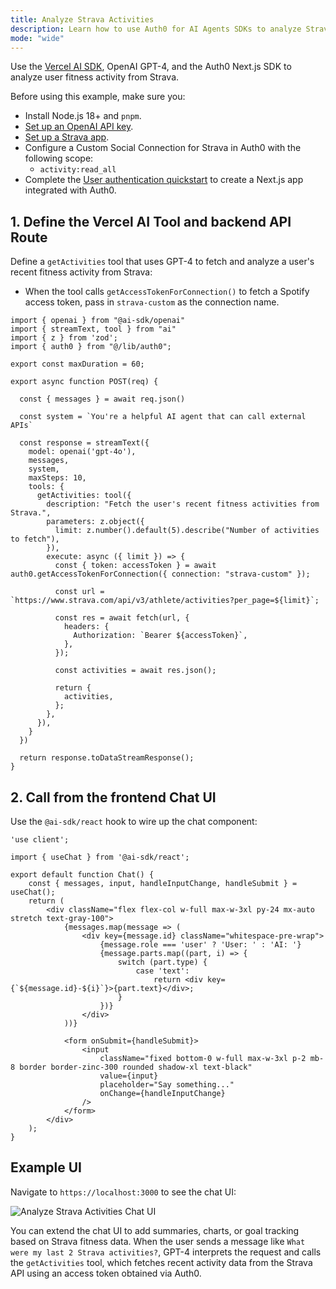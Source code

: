 ```yaml
---
title: Analyze Strava Activities
description: Learn how to use Auth0 for AI Agents SDKs to analyze Strava activities.
mode: "wide"
---
```


Use the [Vercel AI SDK](https://sdk.vercel./introduction), OpenAI GPT-4, and the Auth0 Next.js SDK to analyze user fitness activity from Strava.

<Card title="Prerequisites">
Before using this example, make sure you:

- Install Node.js 18+ and `pnpm`.
- [Set up an OpenAI API key](https://platform.openai.com/docs/quickstart?api-mode=chat).
- [Set up a Strava app](https://developers.strava.com/).
- Configure a Custom Social Connection for Strava in Auth0 with the following scope:
	- `activity:read_all`
- Complete the [User authentication quickstart](/get-started/user-authentication) to create a Next.js app integrated with Auth0.
</Card>

## 1. Define the Vercel AI Tool and backend API Route

Define a `getActivities` tool that uses GPT-4 to fetch and analyze a user's recent fitness activity from Strava:
- When the tool calls `getAccessTokenForConnection()` to fetch a Spotify access token, pass in `strava-custom` as the connection name.

```tsx wrap lines
import { openai } from "@ai-sdk/openai"
import { streamText, tool } from "ai"
import { z } from 'zod';
import { auth0 } from "@/lib/auth0";

export const maxDuration = 60;

export async function POST(req) {

  const { messages } = await req.json()

  const system = `You're a helpful AI agent that can call external APIs`

  const response = streamText({
    model: openai('gpt-4o'),
    messages,
    system,
    maxSteps: 10,
    tools: {
      getActivities: tool({
        description: "Fetch the user's recent fitness activities from Strava.",
        parameters: z.object({
          limit: z.number().default(5).describe("Number of activities to fetch"),
        }),
        execute: async ({ limit }) => {
          const { token: accessToken } = await auth0.getAccessTokenForConnection({ connection: "strava-custom" });

          const url = `https://www.strava.com/api/v3/athlete/activities?per_page=${limit}`;

          const res = await fetch(url, {
            headers: {
              Authorization: `Bearer ${accessToken}`,
            },
          });

          const activities = await res.json();

          return {
            activities,
          };
        },
      }),
    }
  })

  return response.toDataStreamResponse();
}
```

## 2. Call from the frontend Chat UI

Use the `@ai-sdk/react` hook to wire up the chat component:

```tsx wrap lines
'use client';

import { useChat } from '@ai-sdk/react';

export default function Chat() {
    const { messages, input, handleInputChange, handleSubmit } = useChat();
    return (
        <div className="flex flex-col w-full max-w-3xl py-24 mx-auto stretch text-gray-100">
            {messages.map(message => (
                <div key={message.id} className="whitespace-pre-wrap">
                    {message.role === 'user' ? 'User: ' : 'AI: '}
                    {message.parts.map((part, i) => {
                        switch (part.type) {
                            case 'text':
                                return <div key={`${message.id}-${i}`}>{part.text}</div>;
                        }
                    })}
                </div>
            ))}

            <form onSubmit={handleSubmit}>
                <input
                    className="fixed bottom-0 w-full max-w-3xl p-2 mb-8 border border-zinc-300 rounded shadow-xl text-black"
                    value={input}
                    placeholder="Say something..."
                    onChange={handleInputChange}
                />
            </form>
        </div>
    );
}
```

## Example UI

Navigate to `https://localhost:3000` to see the chat UI:

![Analyze Strava Activities Chat UI](/img/analyze_strava_activities_chat_ui.png)

You can extend the chat UI to add summaries, charts, or goal tracking based on Strava fitness data. When the user sends a message like `What were my last 2 Strava activities?`, GPT-4 interprets the request and calls the `getActivities` tool, which fetches recent activity data from the Strava API using an access token obtained via Auth0.
